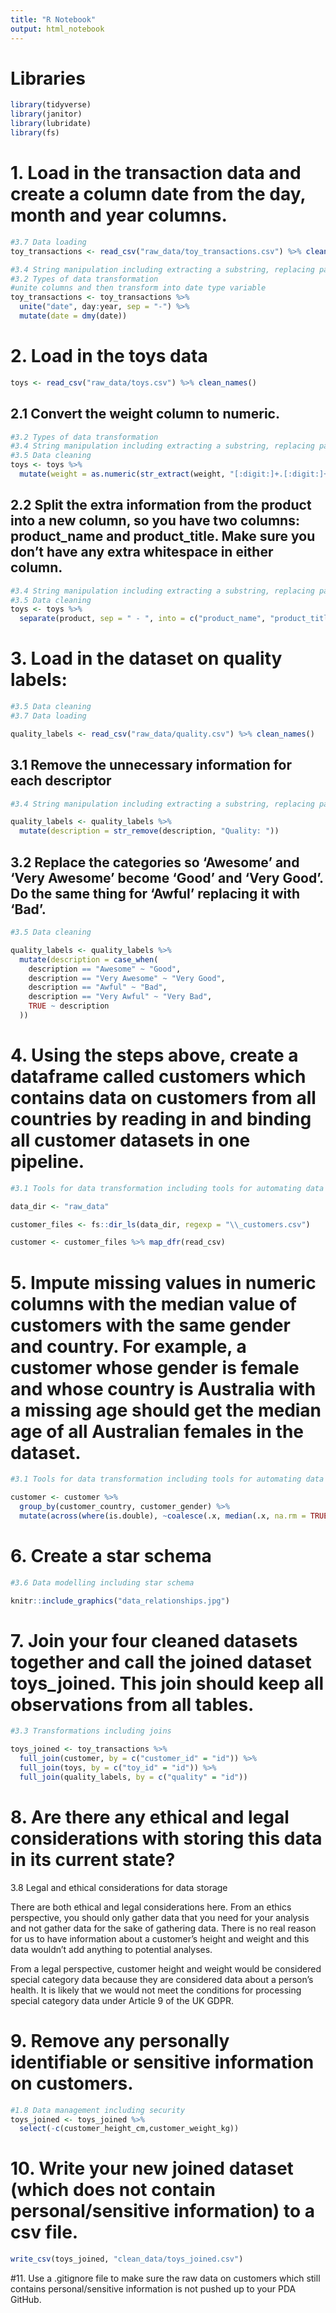```yaml
---
title: "R Notebook"
output: html_notebook
---
```


# Libraries
```r
library(tidyverse)
library(janitor)
library(lubridate)
library(fs)
```

# 1. Load in the transaction data and create a column date from the day, month and year columns.

```r
#3.7 Data loading
toy_transactions <- read_csv("raw_data/toy_transactions.csv") %>% clean_names()
```

```r
#3.4 String manipulation including extracting a substring, replacing part of a string, joining strings and splitting strings
#3.2 Types of data transformation
#unite columns and then transform into date type variable
toy_transactions <- toy_transactions %>% 
  unite("date", day:year, sep = "-") %>% 
  mutate(date = dmy(date))
```

# 2. Load in the toys data
```r
toys <- read_csv("raw_data/toys.csv") %>% clean_names()
```

## 2.1 Convert the weight column to numeric.

```r
#3.2 Types of data transformation
#3.4 String manipulation including extracting a substring, replacing part of a string, joining strings and splitting strings
#3.5 Data cleaning
toys <- toys %>% 
  mutate(weight = as.numeric(str_extract(weight, "[:digit:]+.[:digit:]+")))
```

## 2.2 Split the extra information from the product into a new column, so you have two columns: product_name and product_title. Make sure you don’t have any extra whitespace in either column.

```r
#3.4 String manipulation including extracting a substring, replacing part of a string, joining strings and splitting strings
#3.5 Data cleaning
toys <- toys %>% 
  separate(product, sep = " - ", into = c("product_name", "product_title"))
```



# 3. Load in the dataset on quality labels:

```r
#3.5 Data cleaning
#3.7 Data loading

quality_labels <- read_csv("raw_data/quality.csv") %>% clean_names()
```

## 3.1 Remove the unnecessary information for each descriptor

```r
#3.4 String manipulation including extracting a substring, replacing part of a string, joining strings and splitting strings

quality_labels <- quality_labels %>% 
  mutate(description = str_remove(description, "Quality: "))
```

## 3.2 Replace the categories so ‘Awesome’ and ‘Very Awesome’ become ‘Good’ and ‘Very Good’. Do the same thing for ‘Awful’ replacing it with ‘Bad’.

```r
#3.5 Data cleaning

quality_labels <- quality_labels %>% 
  mutate(description = case_when(
    description == "Awesome" ~ "Good",
    description == "Very Awesome" ~ "Very Good",
    description == "Awful" ~ "Bad",
    description == "Very Awful" ~ "Very Bad",
    TRUE ~ description
  ))
```

# 4. Using the steps above, create a dataframe called customers which contains data on customers from all countries by reading in and binding all customer datasets in one pipeline.

```r
#3.1 Tools for data transformation including tools for automating data transformation

data_dir <- "raw_data"

customer_files <- fs::dir_ls(data_dir, regexp = "\\_customers.csv")

customer <- customer_files %>% map_dfr(read_csv)
```

# 5. Impute missing values in numeric columns with the median value of customers with the same gender and country. For example, a customer whose gender is female and whose country is Australia with a missing age should get the median age of all Australian females in the dataset.

```r
#3.1 Tools for data transformation including tools for automating data transformation

customer <- customer %>% 
  group_by(customer_country, customer_gender) %>% 
  mutate(across(where(is.double), ~coalesce(.x, median(.x, na.rm = TRUE))))
```

# 6. Create a star schema 

```r
#3.6 Data modelling including star schema

knitr::include_graphics("data_relationships.jpg")
```


# 7. Join your four cleaned datasets together and call the joined dataset toys_joined. This join should keep all observations from all tables.

```r
#3.3 Transformations including joins

toys_joined <- toy_transactions %>% 
  full_join(customer, by = c("customer_id" = "id")) %>% 
  full_join(toys, by = c("toy_id" = "id")) %>% 
  full_join(quality_labels, by = c("quality" = "id"))
```

# 8. Are there any ethical and legal considerations with storing this data in its current state?

3.8 Legal and ethical considerations for data storage

There are both ethical and legal considerations here. From an ethics perspective, you should only gather data that you need for your analysis and not gather data for the sake of gathering data. There is no real reason for us to have information about a customer's height and weight and this data wouldn't add anything to potential analyses. 

From a legal perspective, customer height and weight would be considered special category data because they are considered data about a person's health. It is likely that we would not meet the conditions for processing special category data under Article 9 of the UK GDPR.

# 9. Remove any personally identifiable or sensitive information on customers.

```r
#1.8 Data management including security
toys_joined <- toys_joined %>% 
  select(-c(customer_height_cm,customer_weight_kg))
```

# 10. Write your new joined dataset (which does not contain personal/sensitive information) to a csv file.

```r
write_csv(toys_joined, "clean_data/toys_joined.csv")
```

#11. Use a .gitignore file to make sure the raw data on customers which still contains personal/sensitive information is not pushed up to your PDA GitHub.